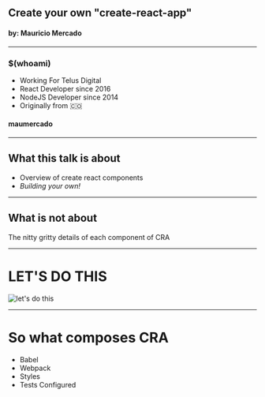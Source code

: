 



## Create your own "create-react-app"

#### by: Mauricio Mercado

---


### $(whoami)

  - Working For Telus Digital
  - React Developer since 2016
  - NodeJS Developer since 2014
  - Originally from 🇨🇴

#### maumercado <SocialFollow />

---

## What this talk is about

- Overview of create react components
- _Building your own!_

---

## What is not about

The nitty gritty details of each component of CRA

---

# LET'S DO THIS

![let's do this](https://i.imgflip.com/14p2is.jpg)

---

# So what composes CRA
- Babel
- Webpack
- Styles
- Tests Configured

